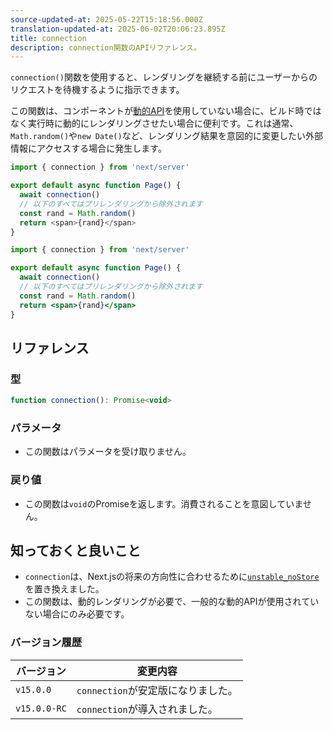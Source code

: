 ```yaml
---
source-updated-at: 2025-05-22T15:18:56.000Z
translation-updated-at: 2025-06-02T20:06:23.895Z
title: connection
description: connection関数のAPIリファレンス。
---
```


`connection()`関数を使用すると、レンダリングを継続する前にユーザーからのリクエストを待機するように指示できます。

この関数は、コンポーネントが[動的API](/docs/app/getting-started/partial-prerendering#dynamic-rendering)を使用していない場合に、ビルド時ではなく実行時に動的にレンダリングさせたい場合に便利です。これは通常、`Math.random()`や`new Date()`など、レンダリング結果を意図的に変更したい外部情報にアクセスする場合に発生します。

```ts filename="app/page.tsx" switcher
import { connection } from 'next/server'

export default async function Page() {
  await connection()
  // 以下のすべてはプリレンダリングから除外されます
  const rand = Math.random()
  return <span>{rand}</span>
}
```

```jsx filename="app/page.js" switcher
import { connection } from 'next/server'

export default async function Page() {
  await connection()
  // 以下のすべてはプリレンダリングから除外されます
  const rand = Math.random()
  return <span>{rand}</span>
}
```

## リファレンス

### 型

```jsx
function connection(): Promise<void>
```

### パラメータ

- この関数はパラメータを受け取りません。

### 戻り値

- この関数は`void`のPromiseを返します。消費されることを意図していません。

## 知っておくと良いこと

- `connection`は、Next.jsの将来の方向性に合わせるために[`unstable_noStore`](/docs/app/api-reference/functions/unstable_noStore)を置き換えました。
- この関数は、動的レンダリングが必要で、一般的な動的APIが使用されていない場合にのみ必要です。

### バージョン履歴

| バージョン      | 変更内容                  |
| ------------ | ------------------------ |
| `v15.0.0`    | `connection`が安定版になりました。 |
| `v15.0.0-RC` | `connection`が導入されました。 |